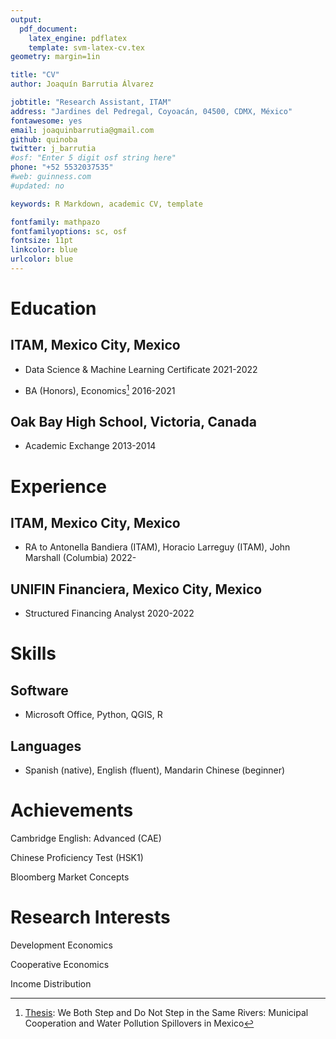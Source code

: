 ```yaml
---
output: 
  pdf_document:
    latex_engine: pdflatex
    template: svm-latex-cv.tex
geometry: margin=1in

title: "CV"
author: Joaquín Barrutia Álvarez

jobtitle: "Research Assistant, ITAM"
address: "Jardines del Pedregal, Coyoacán, 04500, CDMX, México"
fontawesome: yes
email: joaquinbarrutia@gmail.com  
github: quinoba
twitter: j_barrutia
#osf: "Enter 5 digit osf string here"
phone: "+52 5532037535"
#web: guinness.com
#updated: no

keywords: R Markdown, academic CV, template

fontfamily: mathpazo
fontfamilyoptions: sc, osf
fontsize: 11pt
linkcolor: blue
urlcolor: blue
---
```


\cfoot{\scriptsize  Joaquín Barrutia - CV}

# Education

## ITAM, Mexico City, Mexico 
- Data Science & Machine Learning Certificate \hfill 2021-2022

- BA (Honors), Economics^[[Thesis](https://github.com/quinoba/Spillovers_Cooperation): We Both Step and Do Not Step in the Same Rivers:  Municipal Cooperation and Water Pollution Spillovers in Mexico]  \hfill 2016-2021

## Oak Bay High School, Victoria, Canada
- Academic Exchange \hfill 2013-2014

# Experience

## ITAM, Mexico City, Mexico

- RA to Antonella Bandiera (ITAM), Horacio Larreguy (ITAM), John Marshall (Columbia) \hfill 2022-

## UNIFIN Financiera, Mexico City, Mexico

- Structured Financing Analyst \hfill 2020-2022

# Skills

## Software

- Microsoft Office, Python, QGIS, R

## Languages

- Spanish (native), English (fluent), Mandarin Chinese (beginner)


# Achievements

Cambridge English: Advanced (CAE)

Chinese Proficiency Test (HSK1)

Bloomberg Market Concepts

# Research Interests 

Development Economics

Cooperative Economics

Income Distribution

